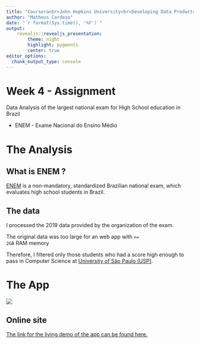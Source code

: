 ```yaml
---
title: "Coursera<br>John Hopkins University<br>Developing Data Products"
author: "Matheus Cardoso"
date: "`r format(Sys.time(), '%F')`"
output:
    revealjs::revealjs_presentation:
        theme: night
        highlight: pygments
        center: true
editor_options:
  chunk_output_type: console
---
```


# Week 4 - Assignment

Data Analysis of the largest national exam for High School education in Brazil

 - ENEM - Exame Nacional do Ensino Médio
 
# The Analysis

## What is ENEM ?

[ENEM](https://www.wikiwand.com/en/Exame_Nacional_do_Ensino_M%C3%A9dio) is a non-mandatory, standardized Brazilian national exam, which evaluates high school students in Brazil.

## The data

I processed the 2019 data provided by the organization of the exam.

The original data was too large for an web app with <code><= 2GB</code> RAM memory

Therefore, I filtered only those students who had a score high enough to pass in Computer Science at [University of São Paulo (USP)](https://www.wikiwand.com/en/University_of_S%C3%A3o_Paulo).

# The App
![](https://i.imgur.com/M4Op3JY.png)

## Online site

[The link for the living demo of the app can be found here.](https://cardosaum.shinyapps.io/Matheus-Cardoso-DDP-JHU-Week4/)

